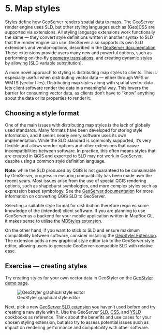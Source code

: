 # 5. Map styles {#styles}

Styles define how GeoServer renders spatial data to maps.
The GeoServer render engine uses SLD, but other styling languages such as (Geo)CSS are supported via extensions.
All styling language extensions work functionally the same — they convert style definitions written in another syntax to SLD that the render engine can use.
GeoServer also supports its own SLD extensions and vendor-options, described in the [GeoServer documentation](https://docs.geoserver.org/master/en/user/styling/sld/extensions/index.html).
These extensions provide users many new and powerful options, such as performing on-the-fly [geometry translations](), and creating dynamic styles by allowing [SLD variable substitution].

A more novel approach to styling is distributing map styles to clients.
This is especially useful when distributing vector data — either through WFS or WMTS (vector tiles).
Distributing map styles along with spatial vector data lets client software render the data in a meaningful way.
This lowers the barrier for consuming vector data, as clients don't have to "know" anything about the data or its properties to render it.

## Choosing a style format

One of the main issues with distributing map styles is the lack of globally used standards.
Many formats have been developed for storing style information, and it seems nearly every software uses its own implementation.
While the SLD standard is commonly supported, it's very flexible and allows vendor-options and other extensions that cause incompatibilities between software.
In practice, this often means styles that are created in QGIS and exported to SLD may not work in GeoServer, despite using a common style definition language.

:::{.note-box}
**Note:** while the SLD produced by QGIS is not guaranteed to be consumable by GeoServer, progress in ensuring compatibility has been made over the recent years.
Most issues arise from the use of special QGIS rendering options, such as shapeburst symbologies, and more complex styles such as expression based symbology.
See the [GeoServer documentation](https://docs.geoserver.org/master/en/user/styling/qgis/index.html) for more information on converting QGIS SLD to GeoServer.
:::

Selecting a suitable style format for distribution therefore requires some knowledge of the (intended) client software.
If you are planning to use GeoServer as a backend for your mobile application written in MapBox GL, it makes sense to utilise the [MBStyles extension](https://docs.geoserver.org/master/en/user/styling/mbstyle/index.html).

On the other hand, if you want to stick to SLD and ensure maximum compatibility between software, consider installing the [GeoStyler Extension](https://docs.geoserver.org/master/en/user/community/geostyler/index.html).
The extension adds a new graphical style editor tab to the GeoServer style editor, allowing users to generate GeoServer-compatible SLD with relative ease.

## Exercise — creating styles

Try creating styles for your own vector data in GeoStyler on the [GeoStyler demo page](https://geostyler.github.io/geostyler-demo/).

![GeoStyler graphical style editor](img/geostyler-demo.png)

Next, pick a new [GeoServer SLD extension](https://docs.geoserver.org/master/en/user/styling/sld/extensions/index.html) you haven't used before and try creating a new style with it.
Use the GeoServer [SLD](https://docs.geoserver.org/latest/en/user/styling/sld/cookbook/index.html), [CSS](https://docs.geoserver.org/latest/en/user/styling/css/cookbook/index.html), and [YSLD](https://docs.geoserver.org/master/en/user/styling/ysld/cookbook/index.html) cookbooks as reference.
Think about the benefits and use cases for your chosen styling extension, but also try to assess potential issues such as impact on rendering performance and compatibility with other software.
